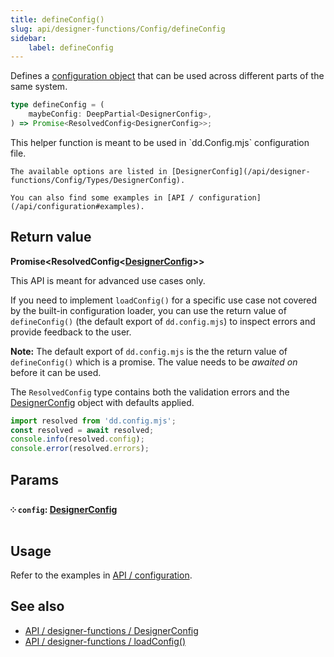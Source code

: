 ```yaml
---
title: defineConfig()
slug: api/designer-functions/Config/defineConfig
sidebar:
    label: defineConfig
---
```



Defines a [configuration object](/api/designer-functions/Config/Types/DesignerConfig) that can be used across different parts of the same system.

```ts
type defineConfig = (
    maybeConfig: DeepPartial<DesignerConfig>,
) => Promise<ResolvedConfig<DesignerConfig>>;
```

<Aside type="tip">
    This helper function is meant to be used in `dd.Config.mjs` configuration file.

    The available options are listed in [DesignerConfig](/api/designer-functions/Config/Types/DesignerConfig).

    You can also find some examples in [API / configuration](/api/configuration#examples).

</Aside>

## Return value

**Promise&lt;ResolvedConfig&lt;[DesignerConfig](/api/designer-functions/Config/Types/DesignerConfig)&gt;&gt;**

<Aside type="caution">This API is meant for advanced use cases only.</Aside>

If you need to implement `loadConfig()` for a specific use case not covered by the built-in configuration loader, you can use the return value of `defineConfig()` (the default export of `dd.config.mjs`) to inspect errors and provide feedback to the user.

**Note:** The default export of `dd.config.mjs` is the the return value of `defineConfig()` which is a promise. The value needs to be _awaited on_ before it can be used.

The `ResolvedConfig` type contains both the validation errors and the [DesignerConfig](/api/designer-functions/Config/Types/DesignerConfig) object with defaults applied.

```ts
import resolved from 'dd.config.mjs';
const resolved = await resolved;
console.info(resolved.config);
console.error(resolved.errors);
```

## Params

#### ༶ `config`: [DesignerConfig](/api/designer-functions/Config/Types/DesignerConfig)

## Usage

Refer to the examples in [API / configuration](/api/configuration#examples).

## See also

-   [API / designer-functions / DesignerConfig](/api/designer-functions/Config/Types/DesignerConfig)
-   [API / designer-functions / loadConfig()](/api/designer-functions/Config/loadConfig)
